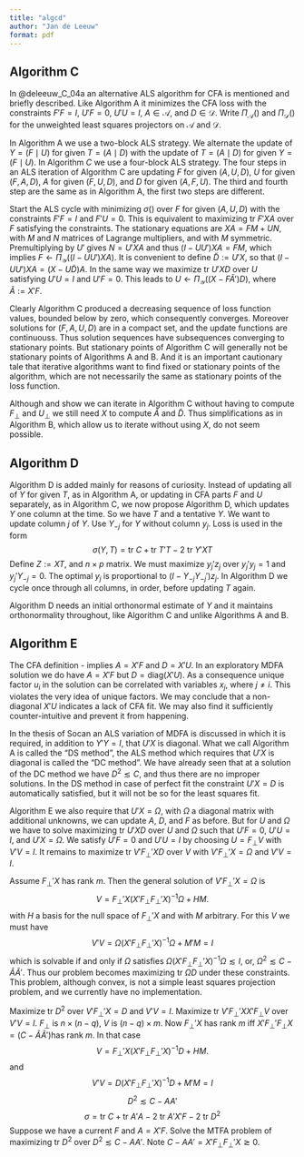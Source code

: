 ```yaml
---
title: "algcd"
author: "Jan de Leeuw"
format: pdf
---
```


## Algorithm C

In @deleeuw_C_04a an alternative ALS algorithm for CFA
is mentioned and briefly described. Like Algorithm A it minimizes the CFA loss
\begin{equation}
\sigma(F,A,U,D)=\text{SSQ}(X-FA'-UD),\label{eq-cfaloss}
\end{equation}
with the constraints $F'F=I$, $U'F=0$, $U'U=I$, $A\in\mathcal{A}$, and $D\in\mathcal{D}$.
Write $\Pi_{\mathcal{A}}()$ and $\Pi_{\mathcal{D}}()$ for the unweighted least squares projectors on $\mathcal{A}$ and $\mathcal{D}$. 

In Algorithm A we use a two-block ALS strategy. We alternate the update of $Y=(F\mid U)$ for given $T=(A\mid D)$ with the update of $T=(A\mid D)$ for given $Y=(F\mid U)$. In Algorithm $C$ we use a four-block ALS strategy. The four steps in an ALS
iteration of Algorithm C are updating $F$ for given $(A, U, D)$, $U$ for given $(F,A,D)$,  $A$ for given $(F, U, D)$, and $D$ for given $(A,F,U)$. The third and fourth step are the same as in Algorithm A, the first two steps are different.

Start the ALS cycle with minimizing $\sigma()$ over $F$ for given $(A, U, D)$ with the constraints $F'F=I$ and $F'U=0$. This is equivalent to maximizing $\text{tr}\ F'XA$ over $F$ satisfying the constraints. 
The stationary equations are $XA=FM+UN$, with $M$ and $N$ matrices of Lagrange multipliers, and with $M$ symmetric. Premultiplying by $U'$ gives $N=U'XA$ and thus $(I-UU')XA=FM$, which implies $F\leftarrow\Pi_\mathcal{Y}((I-UU')XA)$. It is convenient to define $\tilde D:=U'X$, so that $(I-UU')XA=(X-U\tilde D)A$.
In the same way we maximize $\text{tr}\ U'XD$ over $U$ satisfying $U'U=I$ and $U'F=0$. This leads to $U\leftarrow\Pi_{\mathcal{Y}}((X-F\tilde A')D)$, where $\tilde A:=X'F$.

\begin{align}
F\leftarrow(I-UU')XA(A'X'(I-UU')XA)^{-1/2},\\
A\leftarrow X'F=X'(I-UU')XA(A'X'(I-UU')XA)^{-1/2},\\
U\leftarrow(I-FF')XD(DA'X'(I-FF')XAD)^{-1/2},\\
D\leftarrow \text{diag}(X'U)=X'(I-FF')XD(DA'X'(I-FF')XAD)^{-1/2}
\end{align}

Clearly Algorithm C produced a decreasing sequence of loss function values, bounded below by zero, which consequently converges. Moreover solutions for $(F, A, U, D)$ are in a compact set, and the update functions are continuouss. Thus solution sequences have subsequences converging to stationary points. But stationary points of Algorithm C will generally not be stationary points of Algorithms A and B. And it is an important cautionary tale that iterative algorithms want to find fixed or stationary points of the algorithm, which are not
necessarily the same as stationary points of the loss function.









Although \eqref{eq-aupdate2} and \eqref{eq-dupdate} show we can iterate in Algorithm C without having to compute $F_\perp$ and $U_\perp$ we still need $X$ to compute $\tilde A$ and $\tilde D$. Thus simplifications as in Algorithm B, which allow us to iterate without using $X$,  do not seem possible. 


## Algorithm D

Algorithm D is added mainly for reasons of curiosity. Instead of updating all of $Y$ for given $T$, as in 
Algorithm A, or updating in CFA parts $F$ and $U$ separately, as in Algorithm C, we now propose Algorithm D, which
updates $Y$ one column at the time. So we have $T$ and a tentative $Y$. We want to update column $j$
of $Y$. Use $Y_{-j}$ for $Y$ without column $y_j$. Loss is used in the form
$$
\sigma(Y,T)=\text{tr}\ C+\text{tr}\ T'T-2\ \text{tr}\ Y'XT
$$
Define $Z:=XT$, and $n\times p$ matrix. We must maximize $y_j'z_j$ over $y_j'y_j=1$ and $y_j'Y_{-j}=0$.
The optimal $y_j$ is proportional to $(I-Y_{-j}Y_{-j}')z_j$. In Algorithm D we cycle once through
all columns, in order, before updating $T$ again. 

Algorithm D needs an initial orthonormal estimate of $Y$ and it maintains orthonormality throughout,
like Algorithm C and unlike Algorithms A and B.

## Algorithm E

The CFA definition \eqref{eq-cfa1}-\eqref{eq-cfa6} implies $A=X'F$ and 
$D=X'U$. In an exploratory MDFA solution we do have
$A=X'F$ but $D=\text{diag}(X'U)$. As a consequence
unique factor $u_i$ in the solution can be correlated
with variables $x_j$, where $j\neq i$. This violates 
the very idea of unique factors. We may conclude that a non-diagonal $X'U$
indicates a lack of CFA fit. 
We may also find it sufficiently counter-intuitive and prevent 
it from happening.

In the thesis of Socan an ALS variation of MDFA is discussed in which it is required, in addition to $Y'Y=I$, that $U'X$ is diagonal. What we call Algorithm A is called the "DS method", the ALS method which requires that $U'X$ is diagonal is called the "DC method". We have already seen that at a solution of the DC method we have $D^2\lesssim C$, and thus
there are no improper solutions. In the DS method in case of perfect fit the constraint $U'X=D$ is automatically satisfied, but it will not be so for the least squares fit. 

Algorithm E we also require that $U'X=\Omega$, with $\Omega$
a diagonal matrix with additional unknowns, we can update $A$, $D$, and $F$ as before.
But for $U$ and $\Omega$ we have to solve maximizing $\text{tr}\ U'XD$ over $U$ and $\Omega$
such that $U'F=0$, $U'U=I$, and $U'X=\Omega$. We satisfy $U'F=0$ and $U'U=I$ by
choosing $U=F_\perp V$ with $V'V=I$. It remains to maximize $\text{tr}\ V'F_\perp'XD$
over $V$ with $V'F_\perp'X=\Omega$ and $V'V=I$. 

Assume $F_\perp'X$ has rank $m$. Then the general solution of $V'F_\perp'X=\Omega$
is
$$
V=F_\perp' X(X'F_\perp F_\perp' X)^{-1}\Omega+HM.
$$
with $H$ a basis for the null space of $F_\perp'X$ and with $M$ arbitrary. For this $V$
we must have
$$
V'V=\Omega(X'F_\perp F_\perp' X)^{-1}\Omega+M'M=I
$$
which is solvable if and only if $\Omega$ satisfies $\Omega(X'F_\perp F_\perp' X)^{-1}\Omega\lesssim I$, or, $\Omega^2\lesssim C-\tilde A\tilde A'$. Thus 
our problem becomes maximizing $\text{tr}\ \Omega D$ under these constraints.
This problem, although convex, is not a simple least squares projection
problem, and we currently have no implementation.

Maximize $\text{tr}\ D^2$ over $V'F_\perp'X=D$ and $V'V=I$. Maximize $\text{tr}\ V'F_\perp'XX'F_\perp V$ over $V'V=I$. $F_\perp$ is $n\times (n-q)$, $V$ is $(n-q)\times m$. Now $F_\perp'X$ has rank $m$ iff
$X'F_\perp'F_\perp X=(C-\tilde A\tilde A')$has rank $m$. In that case
$$
V=F_\perp' X(X'F_\perp F_\perp' X)^{-1}D+HM.
$$
and
$$
V'V=D(X'F_\perp F_\perp' X)^{-1}D+M'M=I
$$
$$
D^2\lesssim C-AA'
$$
$$
\sigma=\text{tr}{\ C}+\text{tr}\ A'A-2\ \text{tr}\ A'X'F-2\ \text{tr}\ D^2
$$
Suppose we have a current $F$ and $A=X'F$. Solve the MTFA problem of maximizing $\text{tr}\ D^2$
over $D^2\lesssim C-AA'$. Note $C-AA'=X'F_\perp F_\perp'X\gtrsim 0$.

